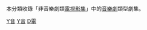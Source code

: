 本分類收錄「非音樂劇類[[電視影集|電視影集]]」中的[[音樂劇|音樂劇]]類型劇集。

[[Category:電視音樂|Y音]]
[[Category:各類型電視劇集|Y音]]
[[Category:音樂劇作品|D電]]